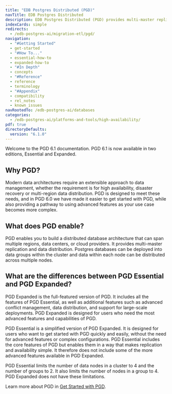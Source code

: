 ```yaml
---
title: "EDB Postgres Distributed (PGD)"
navTitle: EDB Postgres Distributed
description: EDB Postgres Distributed (PGD) provides multi-master replication and data distribution with advanced conflict management, data-loss protection, and throughput up to 5X faster than native logical replication.
indexCards: simple
redirects:
  - /edb-postgres-ai/migration-etl/pgd/
navigation:
  - "#Getting Started"
  - get-started
  - "#How To..."
  - essential-how-to
  - expanded-how-to
  - "#In Depth"
  - concepts
  - "#Reference"
  - reference
  - terminology
  - "#Appendix"
  - compatibility
  - rel_notes
  - known_issues
navRootedTo: /edb-postgres-ai/databases
categories:
  - /edb-postgres-ai/platforms-and-tools/high-availability/
pdf: true
directoryDefaults:
  version: "6.1.0"
---
```


Welcome to the PGD 6.1 documentation. PGD 6.1 is now available in two editions, Essential and Expanded.

## Why PGD?

Modern data architectures require an extensible approach to data management, whether the requirement is for high availability, disaster recovery or multi-region data distribution. PGD is designed to meet these needs, and in PGD 6.0 we have made it easier to get started with PGD, while also providing a pathway to using advanced features as your use case becomes more complex.

## What does PGD enable?

PGD enables you to build a distributed database architecture that can span multiple regions, data centers, or cloud providers. It provides multi-master replication and data distribution. Postgres databases can be deployed into data groups within the cluster and data within each node can be distributed across multiple nodes.

## What are the differences between PGD Essential and PGD Expanded?

PGD Expanded is the full-featured version of PGD. It includes all the features of PGD Essential, as well as additional features such as advanced conflict management, data distribution, and support for large-scale deployments. PGD Expanded is designed for users who need the most advanced features and capabilities of PGD.

PGD Essential is a simplified version of PGD Expanded. It is designed for users who want to get started with PGD quickly and easily, without the need for advanced features or complex configurations. PGD Essential includes the core features of PGD but enables them in a way that makes replication and availability simple. It therefore does not include some of the more advanced features available in PGD Expanded.

PGD Essential limits the number of data nodes in a cluster to 4 and the number of groups to 2. It also limits the number of nodes in a group to 4. PGD Expanded does not have these limitations.

Learn more about PGD in [Get Started with PGD](/pgd/latest/get-started/).


